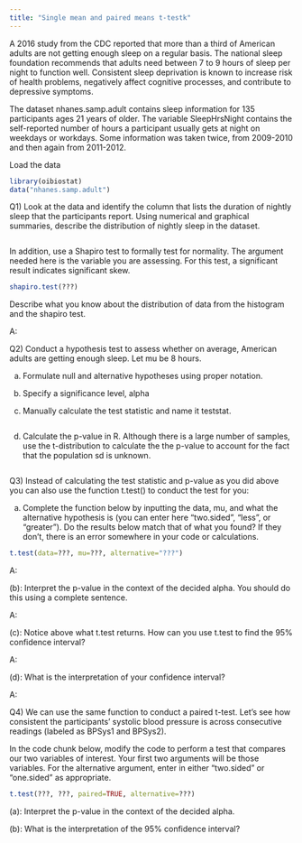 ```yaml
---
title: "Single mean and paired means t-testk"
---
```


A 2016 study from the CDC reported that more than a third of American adults are not getting enough sleep on a regular basis. The national sleep foundation recommends that adults need between 7 to 9 hours of sleep per night to function well. Consistent sleep deprivation is known to increase risk of health problems, negatively affect cognitive processes, and contribute to depressive symptoms. 

The dataset nhanes.samp.adult contains sleep information for 135 participants ages 21 years of older. The variable SleepHrsNight contains the self-reported number of hours a participant usually gets at night on weekdays or workdays. Some information was taken twice, from 2009-2010 and then again from 2011-2012.


Load the data
```r
library(oibiostat)
data("nhanes.samp.adult")
```


Q1) Look at the data and identify the column that lists the duration of nightly sleep that the participants report. Using numerical and graphical summaries, describe the distribution of nightly sleep in the dataset.  

```r

```

In addition, use a Shapiro test to formally test for normality. The argument needed here is the variable you are assessing. For this test, a significant result indicates significant skew.  

```r
shapiro.test(???)
```

Describe what you know about the distribution of data from the histogram and the shapiro test.

A: 



Q2) Conduct a hypothesis test to assess whether on average, American adults are getting enough sleep. Let mu be 8 hours.

(a) Formulate null and alternative hypotheses using proper notation. 




(b) Specify a significance level, alpha




(c) Manually calculate the test statistic and name it teststat.

```r



```



(d) Calculate the p-value in R. Although there is a large number of samples, use the t-distribution to calculate the the p-value to account for the fact that the population sd is unknown.

```r

```




Q3) Instead of calculating the test statistic and p-value as you did above you can also use the function t.test() to conduct the test for you:

(a) Complete the function below by inputting the data, mu, and what the alternative hypothesis is (you can enter here "two.sided", "less", or "greater"). Do the results below match that of what you found? If they don't, there is an error somewhere in your code or calculations.

```r
t.test(data=???, mu=???, alternative="???")
```

A: 



(b): Interpret the p-value in the context of the decided alpha. You should do this using a complete sentence.

A: 




(c): Notice above what t.test returns. How can you use t.test to find the 95% confidence interval?

A: 


(d): What is the interpretation of your confidence interval?

A: 





Q4) We can use the same function to conduct a paired t-test.  Let's see how consistent the participants' systolic blood pressure is across consecutive readings (labeled as BPSys1 and BPSys2).

In the code chunk below, modify the code to perform a test that compares our two variables of interest.  Your first two arguments will be those variables. For the alternative argument, enter in either "two.sided" or "one.sided" as appropriate.

```r
t.test(???, ???, paired=TRUE, alternative=???)
```


(a): Interpret the p-value in the context of the decided alpha.





(b): What is the interpretation of the 95% confidence interval?


